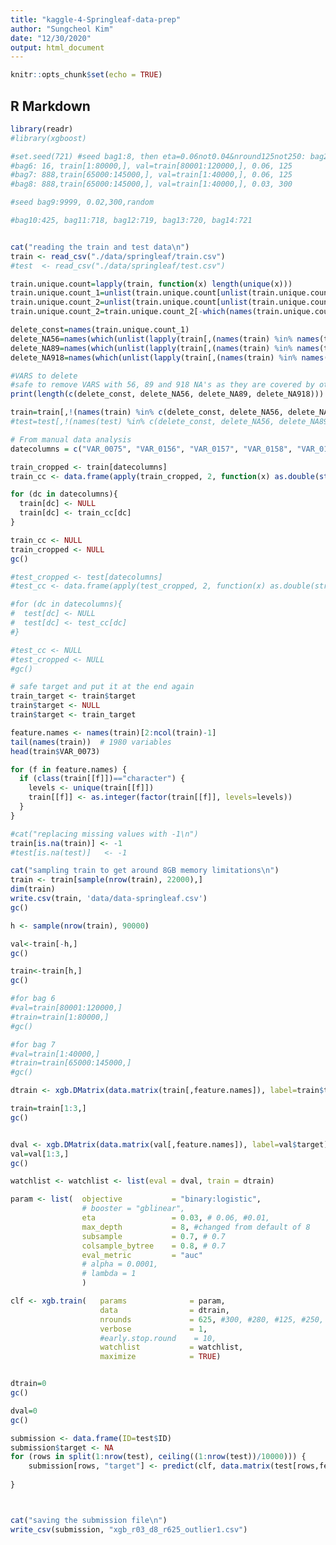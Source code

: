 ```yaml
---
title: "kaggle-4-Springleaf-data-prep"
author: "Sungcheol Kim"
date: "12/30/2020"
output: html_document
---
```


```r
knitr::opts_chunk$set(echo = TRUE)
```

## R Markdown

```r
library(readr)
#library(xgboost)

#set.seed(721) #seed bag1:8, then eta=0.06not0.04&nround125not250: bag2:64, bag3:6, bag4:88, bag5: 0.03-300-seed666
#bag6: 16, train[1:80000,], val=train[80001:120000,], 0.06, 125  
#bag7: 888,train[65000:145000,], val=train[1:40000,], 0.06, 125 
#bag8: 888,train[65000:145000,], val=train[1:40000,], 0.03, 300

#seed bag9:9999, 0.02,300,random

#bag10:425, bag11:718, bag12:719, bag13:720, bag14:721


cat("reading the train and test data\n")
train <- read_csv("./data/springleaf/train.csv")
#test  <- read_csv("./data/springleaf/test.csv")

train.unique.count=lapply(train, function(x) length(unique(x)))
train.unique.count_1=unlist(train.unique.count[unlist(train.unique.count)==1])
train.unique.count_2=unlist(train.unique.count[unlist(train.unique.count)==2])
train.unique.count_2=train.unique.count_2[-which(names(train.unique.count_2)=='target')]

delete_const=names(train.unique.count_1)
delete_NA56=names(which(unlist(lapply(train[,(names(train) %in% names(train.unique.count_2))], function(x) max(table(x,useNA='always'))))==145175))
delete_NA89=names(which(unlist(lapply(train[,(names(train) %in% names(train.unique.count_2))], function(x) max(table(x,useNA='always'))))==145142))
delete_NA918=names(which(unlist(lapply(train[,(names(train) %in% names(train.unique.count_2))], function(x) max(table(x,useNA='always'))))==144313))

#VARS to delete
#safe to remove VARS with 56, 89 and 918 NA's as they are covered by other VARS
print(length(c(delete_const, delete_NA56, delete_NA89, delete_NA918)))

train=train[,!(names(train) %in% c(delete_const, delete_NA56, delete_NA89, delete_NA918,"VAR_0073"))]
#test=test[,!(names(test) %in% c(delete_const, delete_NA56, delete_NA89, delete_NA918, "VAR_0073"))]

# From manual data analysis
datecolumns = c("VAR_0075", "VAR_0156", "VAR_0157", "VAR_0158", "VAR_0159", "VAR_0166", "VAR_0167", "VAR_0168", "VAR_0176", "VAR_0177", "VAR_0178", "VAR_0179", "VAR_0204", "VAR_0217")

train_cropped <- train[datecolumns]
train_cc <- data.frame(apply(train_cropped, 2, function(x) as.double(strptime(x, format='%d%b%y:%H:%M:%S', tz="UTC")))) #2 = columnwise

for (dc in datecolumns){
  train[dc] <- NULL
  train[dc] <- train_cc[dc]
}

train_cc <- NULL
train_cropped <- NULL
gc()

#test_cropped <- test[datecolumns]
#test_cc <- data.frame(apply(test_cropped, 2, function(x) as.double(strptime(x, #format='%d%b%y:%H:%M:%S', tz="UTC")))) #2 = columnwise

#for (dc in datecolumns){
#  test[dc] <- NULL
#  test[dc] <- test_cc[dc]
#}

#test_cc <- NULL
#test_cropped <- NULL
#gc()

# safe target and put it at the end again
train_target <- train$target
train$target <- NULL
train$target <- train_target

feature.names <- names(train)[2:ncol(train)-1]
tail(names(train))  # 1980 variables
head(train$VAR_0073)

for (f in feature.names) {
  if (class(train[[f]])=="character") {
    levels <- unique(train[[f]])
    train[[f]] <- as.integer(factor(train[[f]], levels=levels))
  }
}

#cat("replacing missing values with -1\n")
train[is.na(train)] <- -1
#test[is.na(test)]   <- -1
```

```r
cat("sampling train to get around 8GB memory limitations\n")
train <- train[sample(nrow(train), 22000),]
dim(train)
write.csv(train, 'data/data-springleaf.csv')
gc()
```

```r
h <- sample(nrow(train), 90000)

val<-train[-h,]
gc()

train<-train[h,]
gc()

#for bag 6
#val=train[80001:120000,]
#train=train[1:80000,]
#gc()

#for bag 7
#val=train[1:40000,]
#train=train[65000:145000,]
#gc()
```

```r
dtrain <- xgb.DMatrix(data.matrix(train[,feature.names]), label=train$target)

train=train[1:3,]
gc()


dval <- xgb.DMatrix(data.matrix(val[,feature.names]), label=val$target)
val=val[1:3,]
gc()

watchlist <- watchlist <- list(eval = dval, train = dtrain)

param <- list(  objective           = "binary:logistic", 
                # booster = "gblinear",
                eta                 = 0.03, # 0.06, #0.01,
                max_depth           = 8, #changed from default of 8
                subsample           = 0.7, # 0.7
                colsample_bytree    = 0.8, # 0.7
                eval_metric         = "auc"
                # alpha = 0.0001, 
                # lambda = 1
                )

clf <- xgb.train(   params              = param, 
                    data                = dtrain, 
                    nrounds             = 625, #300, #280, #125, #250, # changed from 300
                    verbose             = 1,
                    #early.stop.round    = 10,
                    watchlist           = watchlist,
                    maximize            = TRUE)


dtrain=0
gc()

dval=0
gc()

submission <- data.frame(ID=test$ID)
submission$target <- NA 
for (rows in split(1:nrow(test), ceiling((1:nrow(test))/10000))) {
    submission[rows, "target"] <- predict(clf, data.matrix(test[rows,feature.names]))
 
}



cat("saving the submission file\n")
write_csv(submission, "xgb_r03_d8_r625_outlier1.csv")
```


